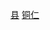 {{Catnav|頁面分類|...|地级市|贵州地级市|铜仁|铜仁行政区划|铜仁区县}}
{{Catnav|頁面分類|...|贵州市州|贵州各市州行政区划|铜仁行政区划|铜仁区县}}
{{Catnav|頁面分類|...|贵州县级行政区|贵州县份}}
{{Catnav|頁面分類|...|中国县份|中国各省县份|贵州县份}}

{{catmore|德江县|贵州省德江县}}
[[Category:铜仁区县|县]]
[[Category:贵州县份|铜仁]]